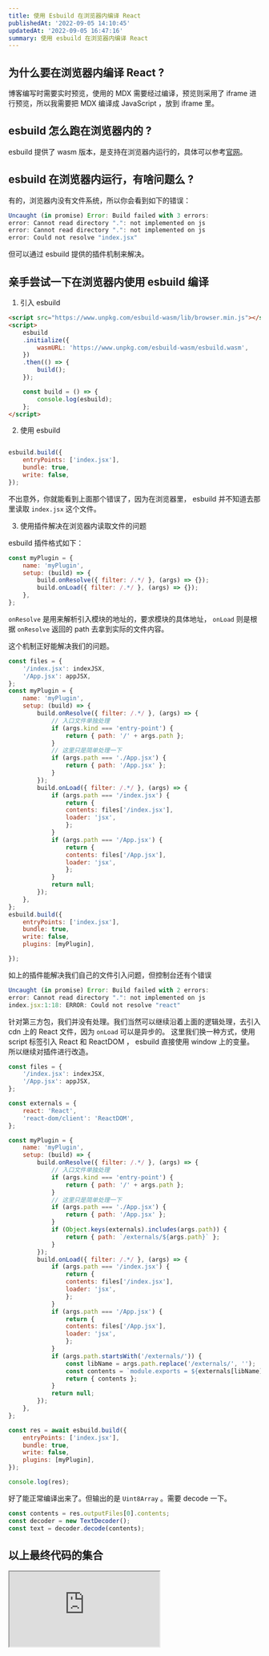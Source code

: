 ```yaml
---
title: 使用 Esbuild 在浏览器内编译 React
publishedAt: '2022-09-05 14:10:45'
updatedAt: '2022-09-05 16:47:16'
summary: 使用 esbuild 在浏览器内编译 React
---
```



## 为什么要在浏览器内编译 React ?

博客编写时需要实时预览，使用的 MDX 需要经过编译，预览则采用了 iframe 进行预览，所以我需要把 MDX 编译成 JavaScript ，放到 iframe 里。

## esbuild 怎么跑在浏览器内的 ?

esbuild 提供了 wasm 版本，是支持在浏览器内运行的，具体可以参考[官网](https://esbuild.github.io/api/#running-in-the-browser)。

## esbuild 在浏览器内运行，有啥问题么 ?

有的，浏览器内没有文件系统，所以你会看到如下的错误：

```javascript
Uncaught (in promise) Error: Build failed with 3 errors:
error: Cannot read directory ".": not implemented on js
error: Cannot read directory ".": not implemented on js
error: Could not resolve "index.jsx"
```

但可以通过 esbuild 提供的插件机制来解决。

## 亲手尝试一下在浏览器内使用 esbuild 编译


1. 引入 esbuild

```html
<script src="https://www.unpkg.com/esbuild-wasm/lib/browser.min.js"></script>
<script>
    esbuild
    .initialize({
        wasmURL: 'https://www.unpkg.com/esbuild-wasm/esbuild.wasm',
    })
    .then(() => {
        build();
    });

    const build = () => {
        console.log(esbuild);
    };
</script>

```

2. 使用 esbuild

```javascript

esbuild.build({
    entryPoints: ['index.jsx'],
    bundle: true,
    write: false,
});

```

不出意外，你就能看到上面那个错误了，因为在浏览器里， esbuild 并不知道去那里读取 `index.jsx` 这个文件。

3. 使用插件解决在浏览器内读取文件的问题

esbuild 插件格式如下：


```javascript
const myPlugin = {
    name: 'myPlugin',
    setup: (build) => {
        build.onResolve({ filter: /.*/ }, (args) => {});
        build.onLoad({ filter: /.*/ }, (args) => {});
    },
};
```

`onResolve` 是用来解析引入模块的地址的，要求模块的具体地址， `onLoad` 则是根据 `onResolve` 返回的 path 去拿到实际的文件内容。

这个机制正好能解决我们的问题。

```javascript
const files = {
    '/index.jsx': indexJSX,
    '/App.jsx': appJSX,
};
const myPlugin = {
    name: 'myPlugin',
    setup: (build) => {
        build.onResolve({ filter: /.*/ }, (args) => {
            // 入口文件单独处理
            if (args.kind === 'entry-point') {
                return { path: '/' + args.path };
            }
            // 这里只是简单处理一下
            if (args.path === './App.jsx') {
                return { path: '/App.jsx' };
            }
        });
        build.onLoad({ filter: /.*/ }, (args) => {
            if (args.path === '/index.jsx') {
                return {
                contents: files['/index.jsx'],
                loader: 'jsx',
                };
            }
            if (args.path === '/App.jsx') {
                return {
                contents: files['/App.jsx'],
                loader: 'jsx',
                };
            }
            return null;
        });
    },
};
esbuild.build({
    entryPoints: ['index.jsx'],
    bundle: true,
    write: false,
    plugins: [myPlugin],

});
```

如上的插件能解决我们自己的文件引入问题，但控制台还有个错误

```javascript
Uncaught (in promise) Error: Build failed with 2 errors:
error: Cannot read directory ".": not implemented on js
index.jsx:1:18: ERROR: Could not resolve "react"
```

针对第三方包，我们并没有处理。我们当然可以继续沿着上面的逻辑处理，去引入 cdn 上的 React 文件，因为 `onLoad` 可以是异步的。
这里我们换一种方式，使用 script 标签引入 React 和 ReactDOM ， esbuild 直接使用 window 上的变量。所以继续对插件进行改造。

```javascript
const files = {
    '/index.jsx': indexJSX,
    '/App.jsx': appJSX,
};

const externals = {
    react: 'React',
    'react-dom/client': 'ReactDOM',
};

const myPlugin = {
    name: 'myPlugin',
    setup: (build) => {
        build.onResolve({ filter: /.*/ }, (args) => {
            // 入口文件单独处理
            if (args.kind === 'entry-point') {
                return { path: '/' + args.path };
            }
            // 这里只是简单处理一下
            if (args.path === './App.jsx') {
                return { path: '/App.jsx' };
            }
            if (Object.keys(externals).includes(args.path)) {
                return { path: `/externals/${args.path}` };
            }
        });
        build.onLoad({ filter: /.*/ }, (args) => {
            if (args.path === '/index.jsx') {
                return {
                contents: files['/index.jsx'],
                loader: 'jsx',
                };
            }
            if (args.path === '/App.jsx') {
                return {
                contents: files['/App.jsx'],
                loader: 'jsx',
                };
            }
            if (args.path.startsWith('/externals/')) {
                const libName = args.path.replace('/externals/', '');
                const contents = `module.exports = ${externals[libName]}`;
                return { contents };
            }
            return null;
        });
    },
};

const res = await esbuild.build({
    entryPoints: ['index.jsx'],
    bundle: true,
    write: false,
    plugins: [myPlugin],
});

console.log(res);
```

好了能正常编译出来了。但输出的是 `Uint8Array` 。需要 decode 一下。

```javascript
const contents = res.outputFiles[0].contents;
const decoder = new TextDecoder();
const text = decoder.decode(contents);
```


## 以上最终代码的集合


<iframe src="https://stackblitz.com/edit/web-platform-tqkzwj?file=index.html" />
